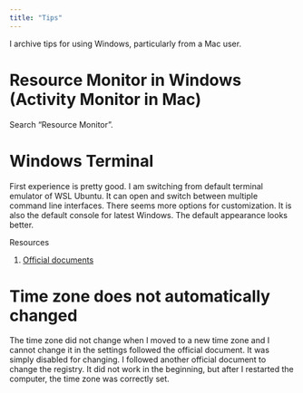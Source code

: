 ```yaml
---
title: "Tips"
---
```


I archive tips for using Windows, particularly from a Mac user.

# Resource Monitor in Windows (Activity Monitor in Mac)

Search "Resource Monitor".

# Windows Terminal 

First experience is pretty good. I am switching from default terminal emulator of WSL Ubuntu. It can open and switch between multiple command line interfaces. There seems more options for customization. It is also the default console for latest Windows. The default appearance looks better. 

Resources

1. [Official documents](https://learn.microsoft.com/en-us/windows/terminal/)

# Time zone does not automatically changed

The time zone did not change when I moved to a new time zone and I cannot change it in the settings followed the official document. It was simply disabled for changing. I followed another official document to change the registry. It did not work in the beginning, but after I restarted the computer, the time zone was correctly set. 

